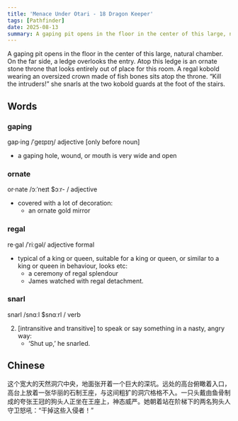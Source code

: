 ```yaml
---
title: 'Menace Under Otari - 18 Dragon Keeper'
tags: [Pathfinder]
date: 2025-08-13
summary: A gaping pit opens in the floor in the center of this large, natural chamber.
---
```


A gaping pit opens in the floor in the center of this large, natural chamber.
On the far side, a ledge overlooks the entry. Atop this ledge is an ornate
stone throne that looks entirely out of place for this room. A regal kobold
wearing an oversized crown made of fish bones sits atop the throne. “Kill the
intruders!” she snarls at the two kobold guards at the foot of the stairs.

## Words

### gaping

gap·ing /ˈɡeɪpɪŋ/ adjective [only before noun]

- a gaping hole, wound, or mouth is very wide and open

### ornate

or·nate /ɔːˈneɪt $ɔːr- / adjective

- covered with a lot of decoration:
  - an ornate gold mirror

### regal

re·gal /ˈriːɡəl/ adjective formal

- typical of a king or queen, suitable for a king or queen, or similar to a king or queen in behaviour, looks etc:
  - a ceremony of regal splendour
  - James watched with regal detachment.

### snarl

snarl /snɑːl $snɑːrl / verb

2. [intransitive and transitive] to speak or say something in a nasty, angry way:
   - ‘Shut up,’ he snarled.

## Chinese

这个宽大的天然洞穴中央，地面张开着一个巨大的深坑。远处的高台俯瞰着入口，高台上放着一张华丽的石制王座，与这间粗犷的洞穴格格不入。一只头戴由鱼骨制成的夸张王冠的狗头人正坐在王座上，神态威严。她朝着站在阶梯下的两名狗头人守卫怒吼：“干掉这些入侵者！”
